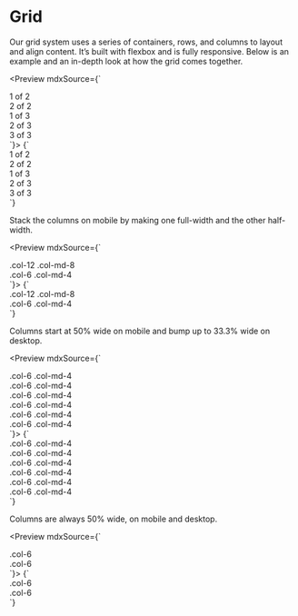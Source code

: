 
<Meta title="Foundation|Grid" />

# Grid

Our grid system uses a series of containers, rows, and columns to layout and align content. It’s built with flexbox and is fully responsive. Below is an example and an in-depth look at how the grid comes together.

<Preview mdxSource={`
  <div class="container">
    <div class="row">
      <div class="col">
        1 of 2
      </div>
      <div class="col">
        2 of 2
      </div>
    </div>
    <div class="row">
      <div class="col">
        1 of 3
      </div>
      <div class="col">
        2 of 3
      </div>
      <div class="col">
        3 of 3
      </div>
    </div>
  </div>
`}>
  <Story name="Equal Width" height="275px">
    {`
      <div class="container">
        <div class="row">
          <div class="col">
            <div class="mock-column-block">
              1 of 2
            </div>
          </div>
          <div class="col">
            <div class="mock-column-block">
              2 of 2
            </div>
          </div>
        </div>
        <div class="row">
          <div class="col">
            <div class="mock-column-block">
              1 of 3
            </div>
          </div>
          <div class="col">
            <div class="mock-column-block">
              2 of 3
            </div>
          </div>
          <div class="col">
            <div class="mock-column-block">
              3 of 3
            </div>
          </div>
        </div>
      </div>
    `}
  </Story>
</Preview>

Stack the columns on mobile by making one full-width and the other half-width.

<Preview mdxSource={`
  <div class="container">
    <div class="row">
      <div class="col-12 col-md-8">
        .col-12 .col-md-8
      </div>
      <div class="col-6 col-md-4">
        .col-6 .col-md-4
      </div>
    </div>
  </div>
`}>
  <Story name="Mobile Stacked" height="275px">
    {`
      <div class="container">
        <div class="row">
          <div class="col-12 col-md-8">
            <div class="mock-column-block">
              .col-12 .col-md-8
            </div>
          </div>
          <div class="col-6 col-md-4">
            <div class="mock-column-block">
              .col-6 .col-md-4
            </div>
          </div>
        </div>
      </div>
    `}
  </Story>
</Preview>

Columns start at 50% wide on mobile and bump up to 33.3% wide on desktop.

<Preview mdxSource={`
  <div class="container">
    <div class="row">
      <div class="col-6 col-md-4">
        .col-6 .col-md-4
      </div>
      <div class="col-6 col-md-4">
        .col-6 .col-md-4
      </div>
      <div class="col-6 col-md-4">
        .col-6 .col-md-4
      </div>
      <div class="col-6 col-md-4">
        .col-6 .col-md-4
      </div>
      <div class="col-6 col-md-4">
        .col-6 .col-md-4
      </div>
      <div class="col-6 col-md-4">
        .col-6 .col-md-4
      </div>
    </div>
  </div>
`}>
  <Story name="1/3 Desktop, 1/2 Mobile" height="400px">
    {`
      <div class="container">
        <div class="row">
          <div class="col-6 col-md-4">
            <div class="mock-column-block">
              .col-6 .col-md-4
            </div>
          </div>
          <div class="col-6 col-md-4">
            <div class="mock-column-block">
              .col-6 .col-md-4
            </div>
          </div>
          <div class="col-6 col-md-4">
            <div class="mock-column-block">
              .col-6 .col-md-4
            </div>
          </div>
          <div class="col-6 col-md-4">
            <div class="mock-column-block">
              .col-6 .col-md-4
            </div>
          </div>
          <div class="col-6 col-md-4">
            <div class="mock-column-block">
              .col-6 .col-md-4
            </div>
          </div>
          <div class="col-6 col-md-4">
            <div class="mock-column-block">
              .col-6 .col-md-4
            </div>
          </div>
        </div>
      </div>
    `}
  </Story>
</Preview>

Columns are always 50% wide, on mobile and desktop.

<Preview mdxSource={`
  <div class="container">
    <div class="row">
      <div class="col-6">
        .col-6
      </div>
      <div class="col-6">
        .col-6
      </div>
    </div>
  </div>
`}>
  <Story name="1/2 All Viewports" height="200px">
    {`
      <div class="container">
        <div class="row">
          <div class="col-6">
            <div class="mock-column-block">
              .col-6
            </div>
          </div>
          <div class="col-6">
            <div class="mock-column-block">
              .col-6
            </div>
          </div>
        </div>
      </div>
    `}
  </Story>
</Preview>
